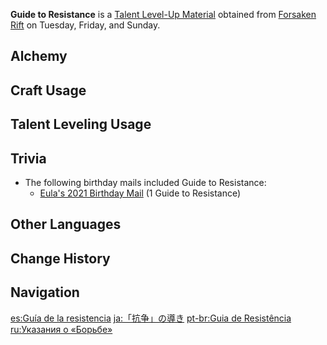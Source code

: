 {{Item Infobox
|id           = 104305
|image        = Item Guide to Resistance.png
|type         = Talent Level-Up Materials
|group2        = Talent Books
|invCategory  = Character Development Items
|group        = Resistance Books
|rarity       = 3
|description  = Resistance is the backbone of the city of Wind.<br />The history of Mondstadt is one of resistances. People rose up to grant the citizens of Mondstadt the freedom they now enjoy, like the Anemo Archon blowing away the snow, or like Vennessa rising up to fight.
|day1         = Tuesday
|day2         = Friday
|day3         = Sunday
|source1      = Forsaken Rift
|source2      = [[Crafting]]
|source3      = [[Parametric Transformer]]
}}
'''Guide to Resistance''' is a [[Talent Level-Up Material]] obtained from [[Forsaken Rift]] on Tuesday, Friday, and Sunday.

==Alchemy==
{{Recipe
|type = Crafting
|Teachings of Resistance = 3
|Mora = 175
|sort = Teachings of Resistance,Mora
}}

==Craft Usage==
{{Craft Usage}}

==Talent Leveling Usage==
{{Talent Leveling Usage}}

==Trivia==
*The following birthday mails included Guide to Resistance:
**[[Birthday/Eula#The Day of My Birth...|Eula's 2021 Birthday Mail]] (1 Guide to Resistance)

==Other Languages==
{{Other Languages
|en      = Guide to Resistance
|zhs     = 「抗争」的指引
|zhs_rm  = "Kàngzhēng" de Zhǐyǐn
|zht     = 「抗爭」的指引
|zht_rm  = "Kàngzhēng" de Zhǐyǐn
|zh_tl   = Guide to "Resistance"
|ja      = 「抗争」の導き
|ja_rm   = "Kousou" no Michibiki
|ja_tl   = Guidance of "Resistance"
|ko      = 「투쟁」의 인도
|ko_rm   = "Tujaeng"-ui Indo
|ko_tl   = Guidance of "Struggle"
|es      = Guía de la resistencia
|es_tl   = Guide of Resistance
|fr      = Guide de la Résistance
|fr_tl   = Guide of Resistance
|ru      = Указания о «Борьбе»
|ru_tl   = 
|th      = Guide to Resistance
|vi      = Hướng Dẫn Của "Kháng Chiến"
|vi_tl   = 
|de      = Anleitung zum „Widerstand“
|de_tl   = Guide to "Resistance"
|id      = Guide to "Resistance"
|pt      = Guia de Resistência
|pt_tl   = Guide of Resistance
}}

==Change History==
{{Change History|1.0}}

==Navigation==
{{Development Item Navbox|type=Character Talent Materials}}

[[es:Guía de la resistencia]]
[[ja:「抗争」の導き]]
[[pt-br:Guia de Resistência]]
[[ru:Указания о «Борьбе»]]